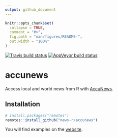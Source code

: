 ```yaml
---
output: github_document
---
```


<!-- README.md is generated from README.Rmd. Please edit that file -->

```r
knitr::opts_chunk$set(
  collapse = TRUE,
  comment = "#>",
  fig.path = "man/figures/README-",
  out.width = "100%"
)
```

<!-- badges: start -->
[![Travis build status](https://travis-ci.org/news-r/accunews.svg?branch=master)](https://travis-ci.org/news-r/accunews)
[![AppVeyor build status](https://ci.appveyor.com/api/projects/status/github/news-r/accunews?branch=master&svg=true)](https://ci.appveyor.com/project/news-r/accunews)
<!-- badges: end -->

# accunews

Access local and world news from R with [AccuNews](https://www.accunewsapp.com).

## Installation

``` r
# install.packages("remotes")
remotes::install_github("news-r/accunews")
```

You will find examples on the [website](htts://accunews.news-r.org).